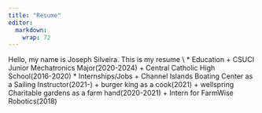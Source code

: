 ```yaml
---
title: "Resume"
editor: 
  markdown: 
    wrap: 72
---
```



Hello, my name is Joseph Silveira. This is my resume
\\
\* Education
\+ CSUCI Junior Mechatronics Major(2020-2024)
\+ Central Catholic High School(2016-2020)
\* Internships/Jobs
\+ Channel Islands Boating Center as a Sailing Instructor(2021-)
\+ burger king as a cook(2021)
\+ wellspring Charitable gardens as a farm hand(2020-2021)
\+ Intern for FarmWise Robotics(2018)
